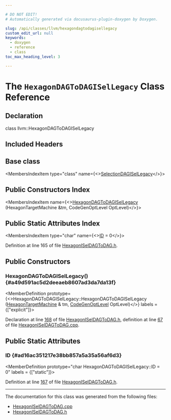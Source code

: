 ```yaml
---

# DO NOT EDIT!
# Automatically generated via docusaurus-plugin-doxygen by Doxygen.

slug: /api/classes/llvm/hexagondagtodagisellegacy
custom_edit_url: null
keywords:
  - doxygen
  - reference
  - class
toc_max_heading_level: 3

---
```





# The `HexagonDAGToDAGISelLegacy` Class Reference

<DoxygenPage pluginConfig={pluginConfig}>



## Declaration

<CodeBlock>class llvm::HexagonDAGToDAGISelLegacy</CodeBlock>

## Included Headers

<IncludesList>
<IncludesListItem
  filePath="Target/Hexagon/HexagonISelDAGToDAG.h"
  permalink="/docs/api/files/lib/lib/target/lib/target/hexagon/hexagoniseldagtodag-h"
  isLocal="true" />
</IncludesList>

## Base class

<MembersIndex>

<MembersIndexItem
  type="class"
  name={<><a href="/docs/api/classes/llvm/selectiondagisellegacy">SelectionDAGISelLegacy</a></>}>
</MembersIndexItem>

</MembersIndex>

## Public Constructors Index

<MembersIndex>

<MembersIndexItem
  name={<><a href="#a49d591ac5d2deeaeb8607ad3da7da13f">HexagonDAGToDAGISelLegacy</a> (HexagonTargetMachine &amp;tm, CodeGenOptLevel OptLevel)</>}>
</MembersIndexItem>

</MembersIndex>

## Public Static Attributes Index

<MembersIndex>

<MembersIndexItem
  type="char"
  name={<><a href="#ad16ac351217e38bb857a5a35a56af6d3">ID</a> = 0</>}>
</MembersIndexItem>

</MembersIndex>


Definition at line 165 of file <a href="/docs/api/files/lib/lib/target/lib/target/hexagon/hexagoniseldagtodag-h">HexagonISelDAGToDAG.h</a>.

<SectionDefinition>

## Public Constructors

### HexagonDAGToDAGISelLegacy() {#a49d591ac5d2deeaeb8607ad3da7da13f}

<MemberDefinition
  prototype={<>HexagonDAGToDAGISelLegacy::HexagonDAGToDAGISelLegacy (<a href="/docs/api/classes/llvm/hexagontargetmachine">HexagonTargetMachine</a> &amp; tm, <a href="/docs/api/namespaces/llvm/#a8ec1bf8d7b792ca9fac56f8514db18d2">CodeGenOptLevel</a> OptLevel)</>}
  labels = {["explicit"]}>

Declaration at line <a href="/docs/api/files/lib/lib/target/lib/target/hexagon/hexagoniseldagtodag-h/#l00168">168</a> of file <a href="/docs/api/files/lib/lib/target/lib/target/hexagon/hexagoniseldagtodag-h">HexagonISelDAGToDAG.h</a>, definition at line <a href="/docs/api/files/lib/lib/target/lib/target/hexagon/hexagoniseldagtodag-cpp/#l00067">67</a> of file <a href="/docs/api/files/lib/lib/target/lib/target/hexagon/hexagoniseldagtodag-cpp">HexagonISelDAGToDAG.cpp</a>.
</MemberDefinition>

</SectionDefinition>

<SectionDefinition>

## Public Static Attributes

### ID {#ad16ac351217e38bb857a5a35a56af6d3}

<MemberDefinition
  prototype="char HexagonDAGToDAGISelLegacy::ID = 0"
  labels = {["static"]}>

Definition at line <a href="/docs/api/files/lib/lib/target/lib/target/hexagon/hexagoniseldagtodag-h/#l00167">167</a> of file <a href="/docs/api/files/lib/lib/target/lib/target/hexagon/hexagoniseldagtodag-h">HexagonISelDAGToDAG.h</a>.
</MemberDefinition>

</SectionDefinition>

<hr/>

The documentation for this class was generated from the following files:

<ul>
<li><a href="/docs/api/files/lib/lib/target/lib/target/hexagon/hexagoniseldagtodag-cpp">HexagonISelDAGToDAG.cpp</a></li>
<li><a href="/docs/api/files/lib/lib/target/lib/target/hexagon/hexagoniseldagtodag-h">HexagonISelDAGToDAG.h</a></li>
</ul>

</DoxygenPage>
